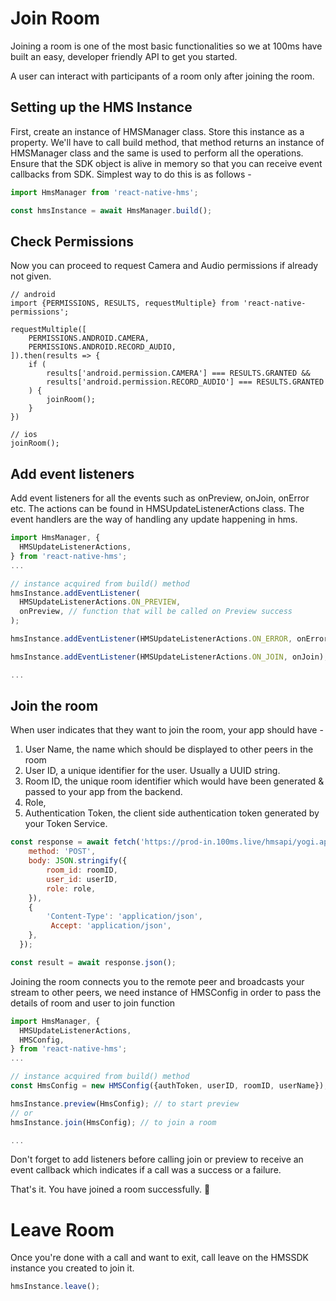 # Join Room
Joining a room is one of the most basic functionalities so we at 100ms have built an easy, developer friendly API to get you started.

A user can interact with participants of a room only after joining the room.

## Setting up the HMS Instance

First, create an instance of HMSManager class. Store this instance as a property. We'll have to call build method, that method returns an instance of HMSManager class and the same is used to perform all the operations. Ensure that the SDK object is alive in memory so that you can receive event callbacks from SDK. Simplest way to do this is as follows -

```js
import HmsManager from 'react-native-hms';

const hmsInstance = await HmsManager.build();
```

## Check Permissions
Now you can proceed to request Camera and Audio permissions if already not given.

```
// android 
import {PERMISSIONS, RESULTS, requestMultiple} from 'react-native-permissions';

requestMultiple([
    PERMISSIONS.ANDROID.CAMERA,
    PERMISSIONS.ANDROID.RECORD_AUDIO,
]).then(results => {
    if (
        results['android.permission.CAMERA'] === RESULTS.GRANTED &&
        results['android.permission.RECORD_AUDIO'] === RESULTS.GRANTED
    ) {
        joinRoom();
    }
})

// ios 
joinRoom();
```

## Add event listeners
Add event listeners for all the events such as onPreview, onJoin, onError etc. The actions can be found in HMSUpdateListenerActions class. The event handlers are the way of handling any update happening in hms.

```js
import HmsManager, {
  HMSUpdateListenerActions,
} from 'react-native-hms';
...

// instance acquired from build() method
hmsInstance.addEventListener(
  HMSUpdateListenerActions.ON_PREVIEW,
  onPreview, // function that will be called on Preview success
);

hmsInstance.addEventListener(HMSUpdateListenerActions.ON_ERROR, onError);

hmsInstance.addEventListener(HMSUpdateListenerActions.ON_JOIN, onJoin);

...
```

## Join the room


When user indicates that they want to join the room, your app should have -

1. User Name, the name which should be displayed to other peers in the room
2. User ID, a unique identifier for the user. Usually a UUID string.
3. Room ID, the unique room identifier which would have been generated & passed to your app from the backend.
4. Role, 
5. Authentication Token, the client side authentication token generated by your Token Service. 

```js
const response = await fetch('https://prod-in.100ms.live/hmsapi/yogi.app.100ms.live/api/token', {
    method: 'POST',
    body: JSON.stringify({
        room_id: roomID,
        user_id: userID,
        role: role,
    }),
    {
        'Content-Type': 'application/json',
         Accept: 'application/json',
    },
  });

const result = await response.json();

```
Joining the room connects you to the remote peer and broadcasts your stream to other peers, we need instance of HMSConfig in order to pass the details of room and user to join function

```js
import HmsManager, {
  HMSUpdateListenerActions,
  HMSConfig,
} from 'react-native-hms';
...

// instance acquired from build() method
const HmsConfig = new HMSConfig({authToken, userID, roomID, userName});

hmsInstance.preview(HmsConfig); // to start preview
// or 
hmsInstance.join(HmsConfig); // to join a room

...
```
Don't forget to add listeners before calling join or preview to receive an event callback which indicates if a call was a success or a failure.

That's it. You have joined a room successfully. 🥳

# Leave Room

Once you're done with a call and want to exit, call leave on the HMSSDK instance you created to join it.

```js
hmsInstance.leave();

```

